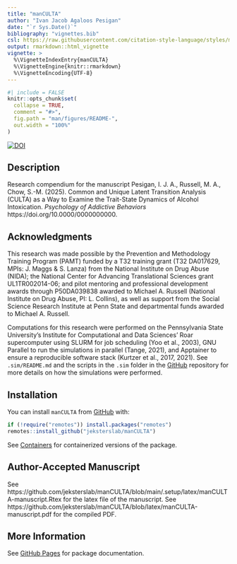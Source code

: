 ```yaml
---
title: "manCULTA"
author: "Ivan Jacob Agaloos Pesigan"
date: "`r Sys.Date()`"
bibliography: "vignettes.bib"
csl: https://raw.githubusercontent.com/citation-style-language/styles/master/apa.csl
output: rmarkdown::html_vignette
vignette: >
  %\VignetteIndexEntry{manCULTA}
  %\VignetteEngine{knitr::rmarkdown}
  %\VignetteEncoding{UTF-8}
---
```


<!-- README.md is generated from README.Rmd. Please edit that file -->

```r
#| include = FALSE
knitr::opts_chunk$set(
  collapse = TRUE,
  comment = "#>",
  fig.path = "man/figures/README-",
  out.width = "100%"
)
```

<!-- badges: start -->
[![DOI](https://zenodo.org/badge/DOI/10.0000/0000000000.svg)](https://doi.org/10.0000/0000000000)
<!-- badges: end -->

## Description

Research compendium for the manuscript Pesigan, I. J. A., Russell, M. A., Chow, S.-M. (2025). Common and Unique Latent Transition Analysis (CULTA) as a Way to Examine the Trait-State Dynamics of Alcohol Intoxication. *Psychology of Addictive Behaviors* https://doi.org/10.0000/0000000000.

## Acknowledgments

This research was made possible by the Prevention and Methodology Training Program (PAMT) funded by a T32 training grant (T32 DA017629, MPIs: J. Maggs & S. Lanza) from the National Institute on Drug Abuse (NIDA); the National Center for Advancing Translational Sciences grant UL1TR002014-06; and pilot mentoring and professional development awards through P50DA039838 awarded to Michael A. Russell (National Institute on Drug Abuse, PI: L. Collins), as well as support from the Social Science Research Institute at Penn State and departmental funds awarded to Michael A. Russell.

Computations for this research were performed on the Pennsylvania State University's Institute for Computational and Data Sciences' Roar supercomputer using SLURM for job scheduling (Yoo et al., 2003), GNU Parallel to run the simulations in parallel (Tange, 2021), and Apptainer to ensure a reproducible software stack (Kurtzer et al., 2017, 2021). See `.sim/README.md` and the scripts in the `.sim` folder in the [GitHub](https://github.com/jeksterslab/manCULTA) repository for more details on how the simulations were performed.

## Installation

You can install `manCULTA` from
[GitHub](https://github.com/jeksterslab/manCULTA) with:

```r
if (!require("remotes")) install.packages("remotes")
remotes::install_github("jeksterslab/manCULTA")
```

See [Containers](https://jeksterslab.github.io/manCULTA/articles/containers.html) for containerized versions of the package.

## Author-Accepted Manuscript

See https://github.com/jeksterslab/manCULTA/blob/main/.setup/latex/manCULTA-manuscript.Rtex for the latex file of the manuscript. See https://github.com/jeksterslab/manCULTA/blob/latex/manCULTA-manuscript.pdf for the compiled PDF.

## More Information

See
[GitHub Pages](https://jeksterslab.github.io/manCULTA/index.html)
for package documentation.
